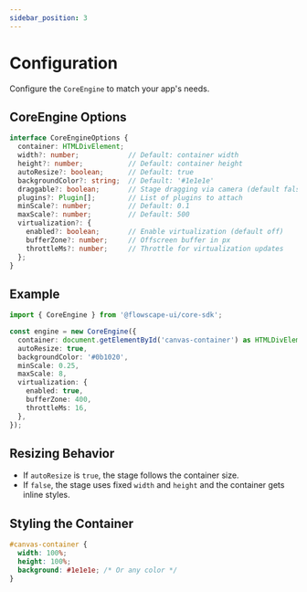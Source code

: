 ```yaml
---
sidebar_position: 3
---
```


# Configuration

Configure the `CoreEngine` to match your app's needs.

## CoreEngine Options

```ts title="CoreEngineOptions"
interface CoreEngineOptions {
  container: HTMLDivElement;
  width?: number;            // Default: container width
  height?: number;           // Default: container height
  autoResize?: boolean;      // Default: true
  backgroundColor?: string;  // Default: '#1e1e1e'
  draggable?: boolean;       // Stage dragging via camera (default false)
  plugins?: Plugin[];        // List of plugins to attach
  minScale?: number;         // Default: 0.1
  maxScale?: number;         // Default: 500
  virtualization?: {
    enabled?: boolean;       // Enable virtualization (default off)
    bufferZone?: number;     // Offscreen buffer in px
    throttleMs?: number;     // Throttle for virtualization updates
  };
}
```

## Example

```ts
import { CoreEngine } from '@flowscape-ui/core-sdk';

const engine = new CoreEngine({
  container: document.getElementById('canvas-container') as HTMLDivElement,
  autoResize: true,
  backgroundColor: '#0b1020',
  minScale: 0.25,
  maxScale: 8,
  virtualization: {
    enabled: true,
    bufferZone: 400,
    throttleMs: 16,
  },
});
```

## Resizing Behavior

- If `autoResize` is `true`, the stage follows the container size.
- If `false`, the stage uses fixed `width` and `height` and the container gets inline styles.

## Styling the Container

```css
#canvas-container {
  width: 100%;
  height: 100%;
  background: #1e1e1e; /* Or any color */
}
```
